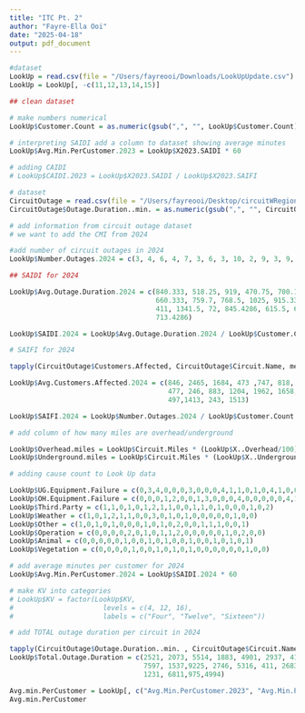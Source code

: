 ```yaml
---
title: "ITC Pt. 2"
author: "Fayre-Ella Ooi"
date: "2025-04-18"
output: pdf_document
---
```


```r

#dataset 
LookUp = read.csv(file = "/Users/fayreooi/Downloads/LookUpUpdate.csv")
LookUp = LookUp[, -c(11,12,13,14,15)]

## clean dataset

# make numbers numerical
LookUp$Customer.Count = as.numeric(gsub(",", "", LookUp$Customer.Count))

# interpreting SAIDI add a column to dataset showing average minutes  
LookUp$Avg.Min.PerCustomer.2023 = LookUp$X2023.SAIDI * 60

# adding CAIDI 
# LookUp$CAIDI.2023 = LookUp$X2023.SAIDI / LookUp$X2023.SAIFI

# dataset
CircuitOutage = read.csv(file = "/Users/fayreooi/Desktop/circuitWRegions.csv")
CircuitOutage$Outage.Duration..min. = as.numeric(gsub(",", "", CircuitOutage$Outage.Duration..min.))

# add information from circuit outage dataset
# we want to add the CMI from 2024

#add number of circuit outages in 2024
LookUp$Number.Outages.2024 = c(3, 4, 6, 4, 7, 3, 6, 3, 10, 2, 9, 3, 9, 1, 2, 1, 7, 2, 10, 1, 7)

## SAIDI for 2024

LookUp$Avg.Outage.Duration.2024 = c(840.333, 518.25, 919, 470.75, 700.1429, 979, 695.333, 
                                    660.333, 759.7, 768.5, 1025, 915.333, 590.6667, 
                                    411, 1341.5, 72, 845.4286, 615.5, 681.1, 975,
                                    713.4286) 

LookUp$SAIDI.2024 = LookUp$Avg.Outage.Duration.2024 / LookUp$Customer.Count

# SAIFI for 2024

tapply(CircuitOutage$Customers.Affected, CircuitOutage$Circuit.Name, mean)

LookUp$Avg.Customers.Affected.2024 = c(846, 2465, 1684, 473 ,747, 818, 628, 930, 1426,
                                       477, 246, 883, 1204, 1962, 1658, 1201, 719, 
                                       497,1413, 243, 1513)

LookUp$SAIFI.2024 = LookUp$Number.Outages.2024 / LookUp$Customer.Count

# add column of how many miles are overhead/underground

LookUp$Overhead.miles = LookUp$Circuit.Miles * (LookUp$X..Overhead/100)
LookUp$Underground.miles = LookUp$Circuit.Miles * (LookUp$X..Underground/100)

# adding cause count to Look Up data

LookUp$UG.Equipment.Failure = c(0,3,4,0,0,0,3,0,0,0,4,1,1,0,1,0,4,1,0,0,2)
LookUp$OH.Equipment.Failure = c(0,0,0,1,2,0,0,1,3,0,0,0,4,0,0,0,0,0,4,1,1)
LookUp$Third.Party = c(1,1,0,1,0,1,2,1,1,0,0,1,1,0,1,0,0,0,1,0,2)
LookUp$Weather = c(1,0,1,2,1,1,0,0,3,0,1,0,1,0,0,0,0,0,1,0,0)
LookUp$Other = c(1,0,1,0,1,0,0,0,1,0,1,0,2,0,0,1,1,1,0,0,1)
LookUp$Operation = c(0,0,0,0,2,0,1,0,1,1,2,0,0,0,0,0,1,0,2,0,0)
LookUp$Animal = c(0,0,0,0,0,1,0,0,1,0,1,0,0,1,0,0,1,0,1,0,1)
LookUp$Vegetation = c(0,0,0,0,1,0,0,1,0,1,0,1,0,0,0,0,0,0,1,0,0)

# add average minutes per customer for 2024
LookUp$Avg.Min.PerCustomer.2024 = LookUp$SAIDI.2024 * 60

# make KV into categories
# LookUp$KV = factor(LookUp$KV,
#                      levels = c(4, 12, 16),
#                      labels = c("Four", "Twelve", "Sixteen"))

# add TOTAL outage duration per circuit in 2024

tapply(CircuitOutage$Outage.Duration..min. , CircuitOutage$Circuit.Name, sum)
LookUp$Total.Outage.Duration = c(2521, 2073, 5514, 1883, 4901, 2937, 4172, 1981, 
                                 7597, 1537,9225, 2746, 5316, 411, 2683, 71, 5918,
                                 1231, 6811,975,4994)

```
```r

Avg.min.PerCustomer = LookUp[, c("Avg.Min.PerCustomer.2023", "Avg.Min.PerCustomer.2024", "Avg.Outage.Duration.2024")]
Avg.min.PerCustomer

```

